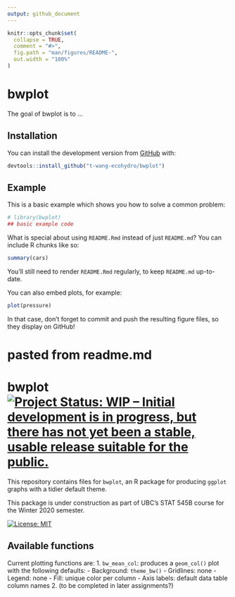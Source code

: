 ```yaml
---
output: github_document
---
```


<!-- README.md is generated from README.Rmd. Please edit that file -->

```r
knitr::opts_chunk$set(
  collapse = TRUE,
  comment = "#>",
  fig.path = "man/figures/README-",
  out.width = "100%"
)
```

# bwplot

<!-- badges: start -->
<!-- badges: end -->

The goal of bwplot is to ...

## Installation

You can install the development version from [GitHub](https://github.com/) with:

``` r
devtools::install_github("t-wang-ecohydro/bwplot")
```
## Example

This is a basic example which shows you how to solve a common problem:

```r
# library(bwplot)
## basic example code
```

What is special about using `README.Rmd` instead of just `README.md`? You can include R chunks like so:

```r
summary(cars)
```

You'll still need to render `README.Rmd` regularly, to keep `README.md` up-to-date.

You can also embed plots, for example:

```r
plot(pressure)
```

In that case, don't forget to commit and push the resulting figure files, so they display on GitHub!


# pasted from readme.md

# bwplot [![Project Status: WIP – Initial development is in progress, but there has not yet been a stable, usable release suitable for the public.](https://www.repostatus.org/badges/latest/wip.svg)](https://www.repostatus.org/#wip)

This repository contains files for `bwplot`, an R package for producing `ggplot` graphs with a tidier default theme. 

This package is under construction as part of UBC's STAT 545B course for the Winter 2020 semester.

[![License: MIT](https://img.shields.io/badge/License-MIT-yellow.svg)](https://opensource.org/licenses/MIT)


## Available functions

Current plotting functions are:
1. `bw_mean_col`: produces a `geom_col()` plot with the following defaults:
  - Background: `theme_bw()`
  - Gridlines: none
  - Legend: none
  - Fill: unique color per column
  - Axis labels: default data table column names
2. (to be completed in later assignments?)

